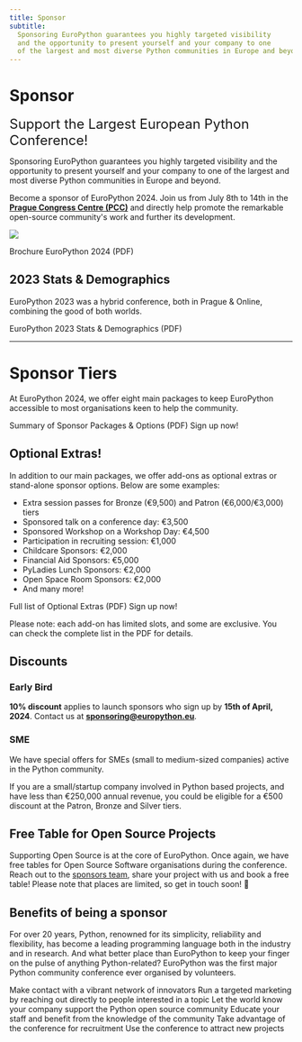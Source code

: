 ```yaml
---
title: Sponsor
subtitle:
  Sponsoring EuroPython guarantees you highly targeted visibility
  and the opportunity to present yourself and your company to one
  of the largest and most diverse Python communities in Europe and beyond.
---
```


# Sponsor

<font size="+2.5">Support the Largest European Python Conference!</font>

Sponsoring EuroPython guarantees you highly targeted visibility and the
opportunity to present yourself and your company to one of the largest and most
diverse Python communities in Europe and beyond.

Become a sponsor of EuroPython 2024. Join us from July 8th to 14th in the
**[Prague Congress Centre (PCC)](https://www.praguecc.cz/en/homepage)** and
directly help promote the remarkable open-source community's work and
further its development.

![](./images/hall-rotated.jpg)

<ButtonWithTitle title="Ready to become a sponsor and join us in Prague?" text="Sign Up Now!" href="https://docs.google.com/forms/d/1Ut6b5KaYtj1hAivVxMdaSfeNCUCNTrTq98o5v9uNg6I/" />

<div class="text-center mt-4">
<ButtonLink href="https://drive.google.com/file/d/17cZwOIIvC9g5PUPwn0WjFxilp0hNAJKI/view">Brochure EuroPython 2024 (PDF)</ButtonLink>
</div>

## 2023 Stats & Demographics

EuroPython 2023 was a hybrid conference, both in Prague & Online,
combining the good of both worlds.

<div class="text-left [&>*]:mr-8 [&>*]:mb-2">
<ButtonLink href="https://drive.google.com/file/d/19kjdiSNDpK1COz2qYgJKMGUfa5Wzft5c/view?usp=sharing">EuroPython 2023 Stats & Demographics (PDF)</ButtonLink>
</div>

---
 # Sponsor Tiers

At EuroPython 2024, we offer eight main packages to keep EuroPython
accessible to most organisations keen to help the community.

<div class="text-left [&>*]:mr-8 [&>*]:mb-2 mb-12">
<ButtonLink href="https://drive.google.com/file/d/1KfqnSg-l1D5bUouj_jxMtqgugGpJ4rKQ/view">Summary of Sponsor Packages & Options (PDF)</ButtonLink>
<ButtonLink href="https://forms.gle/ieK9LwdoRyDU4Z9a7">Sign up now!</ButtonLink>
</div>

<SponsorTiers />

## Optional Extras!

In addition to our main packages, we offer add-ons as optional extras or
stand-alone sponsor options. Below are some examples:

- Extra session passes for Bronze (€9,500) and Patron (€6,000/€3,000) tiers
- Sponsored talk on a conference day: €3,500
- Sponsored Workshop on a Workshop Day: €4,500
- Participation in recruiting session: €1,000
- Childcare Sponsors: €2,000
- Financial Aid Sponsors: €5,000
- PyLadies Lunch Sponsors: €2,000
- Open Space Room Sponsors: €2,000
- And many more!

<div class="text-left space-x-8">
<ButtonLink href="https://drive.google.com/file/d/1KfqnSg-l1D5bUouj_jxMtqgugGpJ4rKQ/view">Full list of Optional Extras (PDF)</ButtonLink>
<ButtonLink href="https://forms.gle/ieK9LwdoRyDU4Z9a7">Sign up now!</ButtonLink>
</div>

Please note: each add-on has limited slots, and some are exclusive.
You can check the complete list in the PDF for details.

## Discounts

### Early Bird

**10% discount** applies to launch sponsors who sign up by **15th of April, 2024**.
Contact us at **[sponsoring@europython.eu](mailto:sponsoring@europython.eu)**.

### SME

We have special offers for SMEs (small to medium-sized companies) active in the
Python community.

If you are a small/startup company involved in Python based projects, and have
less than €250,000 annual revenue, you could be eligible for a €500 discount
at the Patron, Bronze and Silver tiers.

## Free Table for Open Source Projects

Supporting Open Source is at the core of EuroPython. Once again, we have free
tables for Open Source Software organisations during the conference. Reach out to the
[sponsors team](mailto:sponsoring@europython.eu), share your project with us and
book a free table! Please note that places are limited, so get in touch soon! 🐍


## Benefits of being a sponsor

For over 20 years, Python, renowned for its simplicity, reliability and
flexibility, has become a leading programming language both in the industry and
in research. And what better place than EuroPython to keep your finger on the
pulse of anything Python-related? EuroPython was the first major Python
community conference ever organised by volunteers.


<BenefitsList>
  <BenefitItem icon="network" title="Socialise">Make contact with a vibrant network of innovators</BenefitItem>
  <BenefitItem icon="target" title="Target">Run a targeted marketing by reaching out directly to people interested in a topic</BenefitItem>
  <BenefitItem icon="award" title="Community Cultivation">Let the world know your company support the Python open source community</BenefitItem>
  <BenefitItem icon="transfer" title="Know-How Transfer">Educate your staff and benefit from the knowledge of the community</BenefitItem>
  <BenefitItem icon="headhunt" title="Head Hunting">Take advantage of the conference for recruitment</BenefitItem>
  <BenefitItem icon="rocket" title="New Business">Use the conference to attract new projects</BenefitItem>
</BenefitsList>
